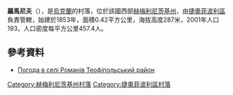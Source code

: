 {{coord|49|56|23|N|26|33|16|E|scale:100000|display=title}}

'''羅馬尼夫'''（{{lang-uk|Романів}}），是[[烏克蘭|烏克蘭]]的村落，位於該國西部[[赫梅利尼茨基州|赫梅利尼茨基州]]，由[[捷奧菲波利區|捷奧菲波利區]]負責管轄，始建於1853年，面積0.42平方公里，海拔高度287米，2001年人口193，人口密度每平方公里457.4人。

==參考資料==
* [http://weather.in.ua/ua/hmel'nickaja/22680 Погода в селі Романів  Теофіпольський район]

{{DEFAULTSORT:Романів}}
[[Category:赫梅利尼茨基州村落|Category:赫梅利尼茨基州村落]]
[[Category:捷奧菲波利區村落|Category:捷奧菲波利區村落]]


{{Khmelnytskyi-geo-stub}}